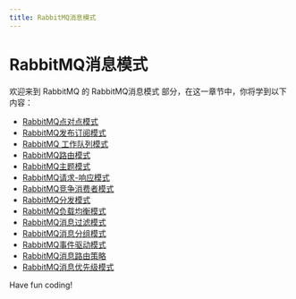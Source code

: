 ```yaml
---
title: RabbitMQ消息模式
---
```


# RabbitMQ消息模式

欢迎来到 RabbitMQ 的 RabbitMQ消息模式 部分，在这一章节中，你将学到以下内容：

- [RabbitMQ点对点模式](./0-rabbitmq-peer-to-peer-mode.mdx)
- [RabbitMQ发布订阅模式](./1-rabbitmq-publish-subscription-mode.mdx)
- [RabbitMQ 工作队列模式](./2-rabbitmq-work-queue-mode.mdx)
- [RabbitMQ路由模式](./3-rabbitmq-routing-mode.mdx)
- [RabbitMQ主题模式](./4-rabbitmq-theme-mode.mdx)
- [RabbitMQ请求-响应模式](./5-rabbitmq-request-response-mode.mdx)
- [RabbitMQ竞争消费者模式](./6-rabbitmq-competitive-consumer-model.mdx)
- [RabbitMQ分发模式](./7-rabbitmq-distribution-mode.mdx)
- [RabbitMQ负载均衡模式](./8-rabbitmq-load-balancing-mode.mdx)
- [RabbitMQ消息过滤模式](./9-rabbitmq-message-filtering-mode.mdx)
- [RabbitMQ消息分组模式](./10-rabbitmq-message-grouping-mode.mdx)
- [RabbitMQ事件驱动模式](./11-rabbitmq-event-driven-mode.mdx)
- [RabbitMQ消息路由策略](./12-rabbitmq-message-routing-policy.mdx)
- [RabbitMQ消息优先级模式](./13-rabbitmq-message-priority-mode.mdx)

Have fun coding!
